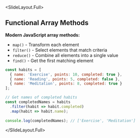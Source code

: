 
<SlideLayout.Full>
## Functional Array Methods

**Modern JavaScript array methods:**

- `map()` - Transform each element
- `filter()` - Select elements that match criteria
- `reduce()` - Combine all elements into a single value
- `find()` - Get the first matching element

```javascript
const habits = [
  { name: 'Exercise', points: 10, completed: true },
  { name: 'Reading', points: 5, completed: false },
  { name: 'Meditation', points: 8, completed: true }
];

// Get names of completed habits
const completedNames = habits
  .filter(habit => habit.completed)
  .map(habit => habit.name);
  
console.log(completedNames); // ['Exercise', 'Meditation']
```
</SlideLayout.Full>